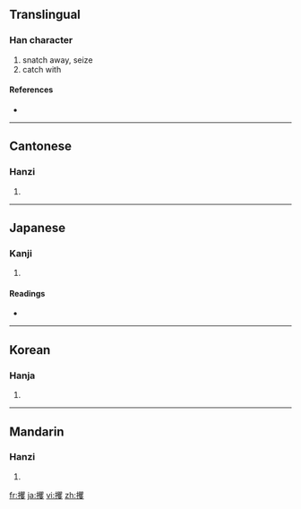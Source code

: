 ==Translingual==

===Han character===
{{Han char|rn=64|rad=手|as=20|sn=23|four=5604<sub>7</sub>|canj=手月山水 (QBUE)}}

# snatch away, seize
# catch with

====References====
* {{Han ref|kx=0465.030|dkj=13043|dj=0813.260|hdz=31991.100|uh=652B|ud=25899|bh=C5CC|bd=50636}}

----

==Cantonese==

===Hanzi===
{{yue-hanzi|jyut=|y=fok3}}

# {{defn|Cantonese}}

----

==Japanese==

===Kanji===
{{ja-kanji|grade=|rs=手20}}

# {{defn|Japanese}}

====Readings====
* {{ja-readings|on=[[かく]] (kaku)|kun=[[つかむ]] (tsukamu)}}

----

==Korean==

===Hanja===
{{ko-hanja|hangeul=확|eumhun=|rv=hwak|mr=hwak|y=hwak}}

# {{defn|Korean}}

----

==Mandarin==

===Hanzi===
{{cmn-hanzi|pin=[[jué]] ([[jue2]])|wg=chüeh<sup>2</sup>}}

# {{defn|Mandarin}}

[[fr:攫]]
[[ja:攫]]
[[vi:攫]]
[[zh:攫]]